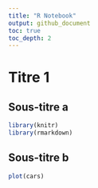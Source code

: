 ```yaml
---
title: "R Notebook"
output: github_document
toc: true
toc_depth: 2
---
```


# Titre 1
## Sous-titre a
```r
library(knitr)
library(rmarkdown)
```

## Sous-titre b
```r
plot(cars)
```




